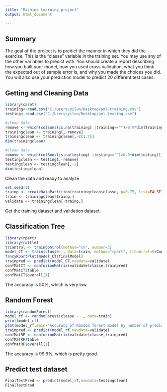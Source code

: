 ---
title: "Machine learning project"
output: html_document

---
## Summary
The goal of the project is to predict the manner in which they did the exercise. This is the "classe" variable in the training set. You may use any of the other variables to predict with. You should create a report describing how you built your model, how you used cross validation, what you think the expected out of sample error is, and why you made the choices you did. You will also use your prediction model to predict 20 different test cases.


## Getting and Cleaning Data
```{r}
library(caret)
training<-read.csv("C:/Users/yilun/Desktop/pml-training.csv")
testing<-read.csv("C:/Users/yilun/Desktop/pml-testing.csv")

#clean data
remove <- which(colSums(is.na(training) |training=="")>0.9*dim(training)[1]) 
trainingclean <- training[,-remove]
trainingclean <- trainingclean[,-c(1:7)]
dim(trainingclean)

#clean data
remove <- which(colSums(is.na(testing) |testing=="")>0.9*dim(testing)[1]) 
testingclean <- testing[,-remove]
testingclean <- testingclean[,-1]
dim(testingclean)
```
Clean the data and ready to analyze

```{r}
set.seed(1)
trainp <- createDataPartition(trainingclean$classe, p=0.75, list=FALSE)
train <- trainingclean[trainp,]
validate <- trainingclean[-trainp,]
```
Get the training dataset and validation dataset.



## Classification Tree
```{r}
library(rpart)
library(rattle)
trControl <- trainControl(method="cv", number=5)
model_CT <- train(classe~., data=train, method="rpart", trControl=trControl)
fancyRpartPlot(model_CT$finalModel)
trainpred <- predict(model_CT,newdata=validate)
confMatCT <- confusionMatrix(validate$classe,trainpred)
confMatCT$table
confMatCT$overall[1]

```
The accuracy is 50%, which is very low.


## Random Forest
```{r}
library(randomForest)
model_rf <- randomForest(classe ~ ., data=train)
print(model_rf)
plot(model_rf,main="Accuracy of Random forest model by number of predictors")
trainpred <- predict(model_rf,newdata=validate)
confMatRF <- confusionMatrix(validate$classe,trainpred)
confMatRF$table
confMatRF$overall[1]
```
The accuracy is 99.6%, which is pretty good.

## Predict test dataset
```{r}
FinalTestPred <- predict(model_rf,newdata=testingclean)
FinalTestPred
```